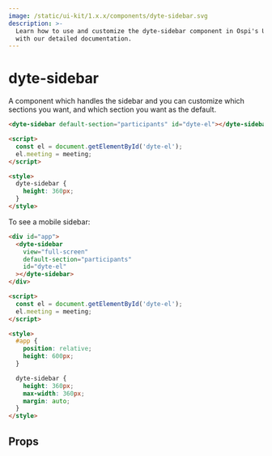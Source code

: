 ```yaml
---
image: /static/ui-kit/1.x.x/components/dyte-sidebar.svg
description: >-
  Learn how to use and customize the dyte-sidebar component in Ospi's UI Kit
  with our detailed documentation.
---
```


# dyte-sidebar

A component which handles the sidebar and
you can customize which sections you want, and which section you want as the default.

```html
<dyte-sidebar default-section="participants" id="dyte-el"></dyte-sidebar>

<script>
  const el = document.getElementById('dyte-el');
  el.meeting = meeting;
</script>

<style>
  dyte-sidebar {
    height: 360px;
  }
</style>
```

To see a mobile sidebar:

```html
<div id="app">
  <dyte-sidebar
    view="full-screen"
    default-section="participants"
    id="dyte-el"
  ></dyte-sidebar>
</div>

<script>
  const el = document.getElementById('dyte-el');
  el.meeting = meeting;
</script>

<style>
  #app {
    position: relative;
    height: 600px;
  }

  dyte-sidebar {
    height: 360px;
    max-width: 360px;
    margin: auto;
  }
</style>
```

## Props

<PropsTable of="dyte-sidebar" />

<head>
  <title>UI Kit dyte-sidebar</title>
</head>
